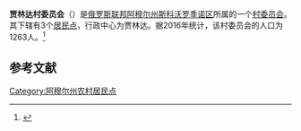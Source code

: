 {{Infobox Settlement
| official_name = 贾林达村委员会
| native_name = Джалиндинский сельсовет
| settlement_type = [[村委员会|村委员会]]
| subdivision_type = [[国家|国家]]
| subdivision_type1 = [[俄罗斯行政区划|州]]
| subdivision_type2 = [[区_(苏联)|区]]
| subdivision_name = {{RUS}}
| subdivision_name1 = [[阿穆尔州|阿穆尔州]]
| subdivision_name2 = [[斯科沃罗季诺区|斯科沃罗季诺区]]
| seat_type = 行政中心
| seat = 贾林达
| population_as_of=2016
| population_footnotes = <ref name=amurstat />
| population_total = 1263
| coordinates_display = inline,title
| latd = 53 | latm = 28 | lats = 51 | latNS = N
| longd = 123 | longm = 54 | longs = 12 | longEW = E
| timezone = [[雅库茨克时间|MSK+6]]
| utc_offset = +9
| blank_name = [[俄罗斯市政土地区划代码|OKTMO编码]]
| blank_info = [http://classif.spb.ru/classificators/view/tma.php?st=A&kr=1&kod=10649408 10649408]
}}
'''贾林达村委员会'''（{{lang-ru|Джалиндинский сельсовет}}）是[[俄罗斯联邦|俄罗斯联邦]][[阿穆尔州|阿穆尔州]][[斯科沃罗季诺区|斯科沃罗季诺区]]所属的一个[[村委员会|村委员会]]。其下辖有3个[[居民点|居民点]]，行政中心为贾林达。据2016年统计，该村委员会的人口为1263人。<ref name=amurstat>{{cite web | url = http://amurstat.gks.ru/wps/wcm/connect/rosstat_ts/amurstat/resources/d600c10043769f3eb9effbdd898fc419/07_1_4.htm | title = Оценка численности населения по городским округам, муниципальным районам, городским и сельским поселениям Амурской области на 1 января 2016 года | language = ru | accessdate = 2016-04-21 | archiveurl = https://www.webcitation.org/6gvsqa6qi?url=http://amurstat.gks.ru/wps/wcm/connect/rosstat_ts/amurstat/resources/d600c10043769f3eb9effbdd898fc419/07_1_4.htm | archivedate = 2016-04-21 | deadurl = yes }}</ref>

== 参考文献 ==
{{reflist}}

{{Russia-stub}}

[[Category:阿穆尔州农村居民点|Category:阿穆尔州农村居民点]]